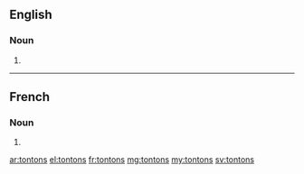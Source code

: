 ==English==

===Noun===
{{head|en|plural}}

# {{plural of|tonton|lang=en}}

----

==French==

===Noun===
{{head|fr|plural}}

# {{plural of|tonton|lang=fr}}

[[ar:tontons]]
[[el:tontons]]
[[fr:tontons]]
[[mg:tontons]]
[[my:tontons]]
[[sv:tontons]]